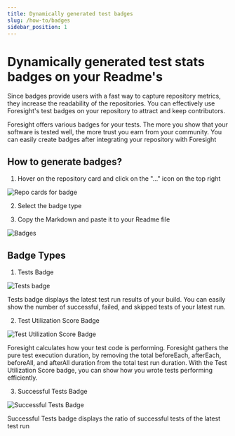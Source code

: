```yaml
---
title: Dynamically generated test badges
slug: /how-to/badges
sidebar_position: 1
---
```


# Dynamically generated test stats badges on your Readme's

Since badges provide users with a fast way to capture repository metrics, they increase the readability of the
repositories. You can effectively use Foresight's test badges on your repository to attract and keep
contributors.

Foresight offers various badges for your tests. The more you show that your software is tested well,
the more trust you earn from your community. You can easily create badges after integrating your repository
with Foresight

## How to generate badges?

1) Hover on the repository card and click on the "..." icon on the top right

![Repo cards for badge](/img/others/badge-repo-dots.png)

2) Select the badge type

3) Copy the Markdown and paste it to your Readme file

![Badges](/img/others/badge-modal-gitbook.png)

## Badge Types

1) Tests Badge

![Tests badge](/img/others/tests-badge.png)

Tests badge displays the latest test run results of your build. You can easily show the number of successful, failed, and skipped tests of your latest run.

2) Test Utilization Score Badge

![Test Utilization Score Badge](/img/others/utilization-badge.png)

Foresight calculates how your test code is performing. Foresight gathers the pure test execution duration, by removing the total beforeEach, afterEach, beforeAll, and afterAll duration from the total test run duration. With the Test Utilization Score badge, you can show how you wrote tests performing efficiently.

3) Successful Tests Badge

![Successful Tests Badge](/img/others/successful-badge.png)

Successful Tests badge displays the ratio of successful tests of the latest test run